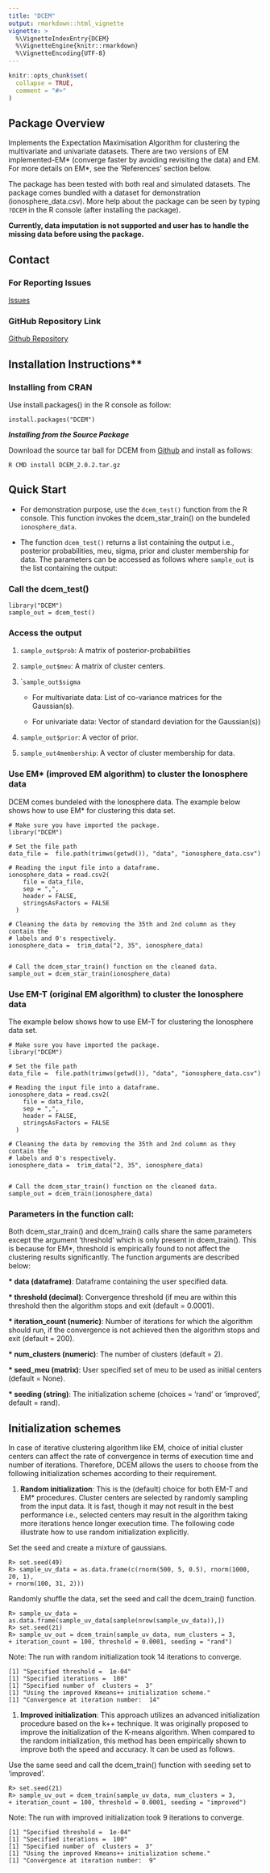 ```yaml
---
title: "DCEM"
output: rmarkdown::html_vignette
vignette: >
  %\VignetteIndexEntry{DCEM}
  %\VignetteEngine{knitr::rmarkdown}
  %\VignetteEncoding{UTF-8}
---
```


```r
knitr::opts_chunk$set(
  collapse = TRUE,
  comment = "#>"
)
```

## Package Overview

Implements the Expectation Maximisation Algorithm for clustering the multivariate and univariate datasets. There are two versions of EM implemented-EM* (converge faster by avoiding revisiting the data) and EM. For more details on EM\*, see the 'References' section below.  


The package has been tested with both real and simulated datasets. The package comes bundled with a dataset for demonstration (ionosphere_data.csv). More help about the package can be seen by typing `?DCEM` in the R console (after installing the package).


**Currently, data imputation is not supported and user has to handle the missing data before using the package.**

## Contact 

### For Reporting Issues

[Issues](https://github.com/parichit/DCEM/issues)

### GitHub Repository Link

[Github Repository](https://github.com/parichit/DCEM)


## Installation Instructions**

### Installing from CRAN

Use install.packages() in the R console as follow:


```
install.packages("DCEM")
```

**_Installing from the Source Package_**

Download the source tar ball for DCEM from [Github](https://github.com/parichit/DCEM/release) and install as follows:


```
R CMD install DCEM_2.0.2.tar.gz
```

## Quick Start

- For demonstration purpose, use the `dcem_test()` function from the R console. This function invokes the dcem_star_train() on the bundeled `ionosphere_data`.

- The function ```dcem_test()``` returns a list containing the output i.e., posterior probabilities, meu, sigma, prior and cluster membership for data. The parameters can be accessed as follows where ```sample_out``` is the list containing the output:

### Call the dcem_test() 

```
library("DCEM")
sample_out = dcem_test()
```

### Access the output

1. ```sample_out$prob```: A matrix of posterior-probabilities
         
1. ```sample_out$meu```: A matrix of cluster centers.

1. ````sample_out$sigma```

    * For multivariate data: List of co-variance matrices for the Gaussian(s).

    * For univariate data: Vector of standard deviation for the Gaussian(s))

1. ```sample_out$prior```: A vector of prior.
         
1. ```sample_out4membership```: A vector of cluster membership for data.


### Use EM* (improved EM algorithm) to cluster the Ionosphere data

DCEM comes bundeled with the Ionosphere data. The example below shows how to use EM* for clustering this data set.

```
# Make sure you have imported the package.
library("DCEM")

# Set the file path
data_file =  file.path(trimws(getwd()), "data", "ionosphere_data.csv")

# Reading the input file into a dataframe.
ionosphere_data = read.csv2(
    file = data_file,
    sep = ",",
    header = FALSE,
    stringsAsFactors = FALSE
  )
  
# Cleaning the data by removing the 35th and 2nd column as they contain the 
# labels and 0's respectively.
ionosphere_data =  trim_data("2, 35", ionosphere_data)
 
 
# Call the dcem_star_train() function on the cleaned data.
sample_out = dcem_star_train(ionosphere_data) 
```

### Use EM-T (original EM algorithm) to cluster the Ionosphere data

The example below shows how to use EM-T for clustering the Ionosphere data set.

```
# Make sure you have imported the package.
library("DCEM")

# Set the file path
data_file =  file.path(trimws(getwd()), "data", "ionosphere_data.csv")

# Reading the input file into a dataframe.
ionosphere_data = read.csv2(
    file = data_file,
    sep = ",",
    header = FALSE,
    stringsAsFactors = FALSE
  )
  
# Cleaning the data by removing the 35th and 2nd column as they contain the 
# labels and 0's respectively.
ionosphere_data =  trim_data("2, 35", ionosphere_data)
 
 
# Call the dcem_star_train() function on the cleaned data.
sample_out = dcem_train(ionosphere_data) 
```

### Parameters in the function call:

Both dcem_star_train() and dcem_train() calls share the same parameters except the argument 'threshold' which is only present in dcem_train(). This is because for EM*, threshold is empirically found to not affect the clustering results significantly. The function arguments are described below:

__* data (dataframe)__: Dataframe containing the user specified data.
    
__* threshold (decimal)__: Convergence threshold (if meu are within this
      threshold then the algorithm stops and exit (default = 0.0001).
      
__* iteration_count (numeric)__: Number of iterations for which the algorithm should run, if the
      convergence is not achieved then the algorithm stops and exit (default = 200).
    
__* num_clusters (numeric)__: The number of clusters (default =  2).
    
__* seed_meu (matrix)__: User specified set of meu to be used as initial centers (default = None).
    
__* seeding (string)__: The initialization scheme (choices = 'rand' or 'improved', default = rand).

## Initialization schemes 

In case of iterative clustering algorithm like EM, choice of initial cluster centers can affect the rate of convergence in terms of execution time and number of iterations. Therefore, DCEM allows the users to choose from the following initialization schemes according to their requirement.

1. __Random initialization__: This is the (default) choice for both EM-T and EM* procedures. Cluster centers are selected by randomly sampling from the input data. It is fast, though it may not result in the best performance i.e., selected centers may result in the algorithm taking more iterations hence longer execution time. The following code illustrate how to use random initialization explicitly.

Set the seed and create a mixture of gaussians.
```
R> set.seed(49)
R> sample_uv_data = as.data.frame(c(rnorm(500, 5, 0.5), rnorm(1000, 20, 1), 
+ rnorm(100, 31, 2)))
```

Randomly shuffle the data, set the seed and call the dcem\_train() function.
```
R> sample_uv_data = as.data.frame(sample_uv_data[sample(nrow(sample_uv_data)),])
R> set.seed(21)
R> sample_uv_out = dcem_train(sample_uv_data, num_clusters = 3, 
+ iteration_count = 100, threshold = 0.0001, seeding = "rand")
```

Note: The run with random initialization took 14 iterations to converge.
```   
[1] "Specified threshold =  1e-04"
[1] "Specified iterations =  100"
[1] "Specified number of  clusters =  3"
[1] "Using the improved Kmeans++ initialization scheme."
[1] "Convergence at iteration number:  14"
```
	
1. __Improved initialization__: This approach utilizes an advanced initialization procedure based on the k++ technique. It was originally proposed to improve the initialization of the K-means algorithm. When compared to the random initialization, this method has been empirically shown to improve both the speed and accuracy. It can be used as follows.

Use the same seed and call the dcem_train() function with seeding set to 'improved'.
```
R> set.seed(21)
R> sample_uv_out = dcem_train(sample_uv_data, num_clusters = 3, 
+ iteration_count = 100, threshold = 0.0001, seeding = "improved")
```

Note: The run with improved initialization took 9 iterations to converge.
```  
[1] "Specified threshold =  1e-04"
[1] "Specified iterations =  100"
[1] "Specified number of  clusters =  3"
[1] "Using the improved Kmeans++ initialization scheme."
[1] "Convergence at iteration number:  9"
```





